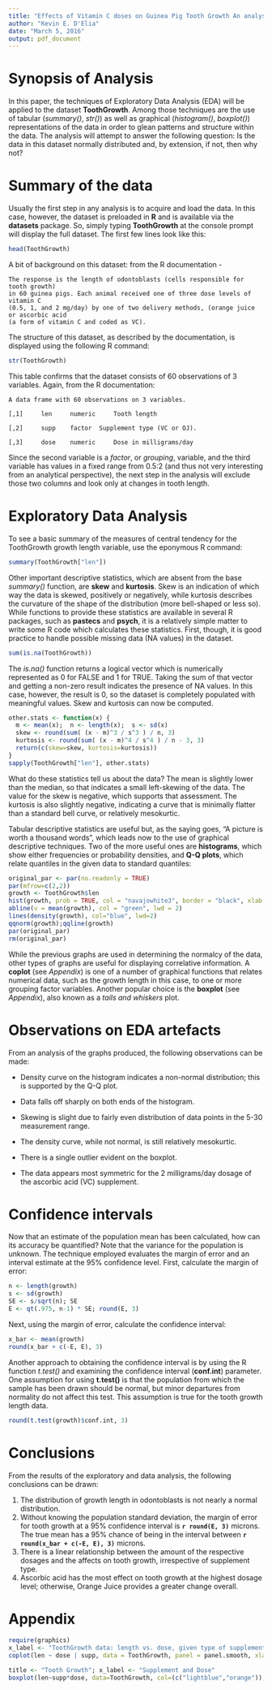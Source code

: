 ```yaml
---
title: "Effects of Vitamin C doses on Guinea Pig Tooth Growth An analysis using R"
author: "Kevin E. D'Elia"
date: "March 5, 2016"
output: pdf_document
---
```


# Synopsis of Analysis
In this paper, the techniques of Exploratory Data Analysis (EDA) will be applied to the dataset __ToothGrowth__.  Among those techniques are the use of tabular (_summary()_, _str()_) as well as graphical (_histogram()_, _boxplot()_) representations of the data in order to glean patterns and structure within the data.  The analysis will attempt to answer the following question:  Is the data in this dataset normally distributed and, by extension, if not, then why not? 

# Summary of the data
Usually the first step in any analysis is to acquire and load the data.  In this case, however, the dataset is preloaded in __R__ and is available via the __datasets__ package.  So, simply typing __ToothGrowth__ at the console prompt will display the full dataset.  The first few lines look like this:
```r
head(ToothGrowth)
```
A bit of background on this dataset:  from the R documentation - 
```
The response is the length of odontoblasts (cells responsible for tooth growth) 
in 60 guinea pigs. Each animal received one of three dose levels of vitamin C 
(0.5, 1, and 2 mg/day) by one of two delivery methods, (orange juice or ascorbic acid 
(a form of vitamin C and coded as VC).
```

The structure of this dataset, as described by the documentation, is displayed using the following R command:
```r
str(ToothGrowth)
```

This table confirms that the dataset consists of 60 observations of 3 variables.  Again, from the R documentation: 
```
A data frame with 60 observations on 3 variables.

[,1]	 len	 numeric	 Tooth length

[,2]	 supp	 factor	 Supplement type (VC or OJ).

[,3]	 dose	 numeric	 Dose in milligrams/day
```

Since the second variable is a _factor_, or _grouping_, variable, and the third variable has values in a fixed range from 0.5:2 (and thus not very interesting from an analytical perspective), the next step in the analysis will exclude those two columns and look only at changes in tooth length.

# Exploratory Data Analysis

To see a basic summary of the measures of central tendency for the ToothGrowth growth length variable, use the eponymous R command:
```r
summary(ToothGrowth["len"])
```

Other important descriptive statistics, which are absent from the base _summary()_ function, are __skew__ and __kurtosis__.  Skew is an indication of which way the data is skewed, positively or negatively, while kurtosis describes the curvature of the shape of the distribution (more bell-shaped or less so).  While functions to provide these statistics are available in several R packages, such as __pastecs__ and __psych__, it is a relatively simple matter to write some R code which calculates these statistics.  First, though, it is good practice to handle possible missing data (NA values) in the dataset.
```r
sum(is.na(ToothGrowth))
```

The _is.na()_ function returns a logical vector which is numerically represented as 0 for FALSE and 1 for TRUE.  Taking the sum of that vector and getting a non-zero result indicates the presence of NA values.  In this case, however, the result is 0, so the dataset is completely populated with meaningful values.  Skew and kurtosis can now be computed.

```r
other.stats <- function(x) {
  m <- mean(x);  n <- length(x);  s <- sd(x)
  skew <- round(sum( (x - m)^3 / s^3 ) / n, 3)
  kurtosis <- round(sum( (x - m)^4 / s^4 ) / n - 3, 3)
  return(c(skew=skew, kurtosis=kurtosis))
}
sapply(ToothGrowth["len"], other.stats)
```
What do these statistics tell us about the data?  The mean is slightly lower than the median, so that indicates a small left-skewing of the data.  The value for the skew is negative, which supports that assessment.  The kurtosis is also slightly negative, indicating a curve that is minimally flatter than a standard bell curve, or relatively mesokurtic.

Tabular descriptive statistics are useful but, as the saying goes, "A picture is worth a thousand words", which leads now to the use of graphical descriptive techniques.  Two of the more useful ones are __histograms__, which show either frequencies or probability densities, and __Q-Q plots__, which relate quantiles in the given data to standard quantiles:

```r
original_par <- par(no.readonly = TRUE)
par(mfrow=c(2,2))
growth <- ToothGrowth$len
hist(growth, prob = TRUE, col = "navajowhite3", border = "black", xlab = "")
abline(v = mean(growth), col = "green", lwd = 2)
lines(density(growth), col="blue", lwd=2)
qqnorm(growth);qqline(growth)
par(original_par)
rm(original_par)
```

While the previous graphs are used in determining the normalcy of the data, other types of graphs are useful for displaying correlative information.  A __coplot__ (see _Appendix_) is one of a number of graphical functions that relates numerical data, such as the growth length in this case, to one or more grouping factor variables.  Another popular choice is the __boxplot__ (see _Appendix_), also known as a _tails_ _and_ _whiskers_ plot.

# Observations on EDA artefacts

From an analysis of the graphs produced, the following observations can be made:

* Density curve on the histogram indicates a non-normal distribution; this is supported by the Q-Q plot.

* Data falls off sharply on both ends of the histogram.

* Skewing is slight due to fairly even distribution of data points in the 5-30 measurement range.

* The density curve, while not normal, is still relatively mesokurtic.

* There is a single outlier evident on the boxplot.

* The data appears most symmetric for the 2 milligrams/day dosage of the ascorbic acid (VC) supplement.
 
# Confidence intervals

Now that an estimate of the population mean has been calculated, how can its accuracy be quantified? Note that the variance for the population is unknown.  The technique employed evaluates the margin of error and an interval estimate at the 95% confidence level.  First, calculate the margin of error:
```r
n <- length(growth)
s <- sd(growth)
SE <- s/sqrt(n); SE
E <- qt(.975, n-1) * SE; round(E, 3)
```

Next, using the margin of error, calculate the confidence interval:
```r
x_bar <- mean(growth)
round(x_bar + c(-E, E), 3)
```

Another approach to obtaining the confidence interval is by using the R function _t.test()_ and examining the confidence interval (__conf.int__) parameter.  One assumption for using __t.test()__ is that the population from which the sample has been drawn should be normal, but minor departures from normality do not affect this test.  This assumption is true for the tooth growth length data. 

```r
round(t.test(growth)$conf.int, 3)
```

# Conclusions
From the results of the exploratory and data analysis, the following conclusions can be drawn:

1. The distribution of growth length in odontoblasts is not nearly a normal distribution.
2. Without knowing the population standard deviation, the margin of error for tooth growth at a 95% confidence interval is __`r round(E, 3)`__ microns.  The true mean has a 95% chance of being in the interval between __`r round(x_bar + c(-E, E), 3)`__ microns.
3. There is a linear relationship between the amount of the respective dosages and the affects on tooth growth, irrespective of supplement type.
4. Ascorbic acid has the most effect on tooth growth at the highest dosage level; otherwise, Orange Juice provides a greater change overall.

# Appendix
```r
require(graphics)
x_label <- "ToothGrowth data: length vs. dose, given type of supplement"
coplot(len ~ dose | supp, data = ToothGrowth, panel = panel.smooth, xlab = x_label, rows = 1)
```

```r
title <- "Tooth Growth"; x_label <- "Supplement and Dose"
boxplot(len~supp*dose, data=ToothGrowth, col=(c("lightblue","orange")), main=title, xlab=x_label) 
```